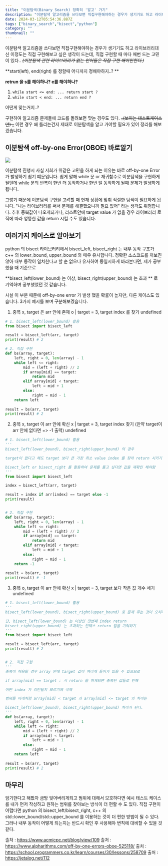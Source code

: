 ```yaml
---
title: "이분탐색(Binary Search) 정확히 '알고' 가기"
description: "이분탐색 알고리즘을 쓰다보면 직접구현해야하는 경우가 생기기도 하고 라이브러리대신 이정도는 직접 구현해보고 싶은 생각이 드는데, 직접 구현할 때 마다 매번 드는 고민이 있다.. (이분탐색 관련 라이브러리가 없는 언어들은 직접 구현 해야만한다.)  start(left)"
date: 2024-03-12T05:54:36.887Z
tags: ["binary_search","bisect","python"]
category: ""
thumbnail: ""
---
```

이분탐색 알고리즘을 쓰다보면 직접구현해야하는 경우가 생기기도 하고 라이브러리대신 이정도는 직접 구현해보고 싶은 생각이 드는데, 직접 구현할 때 마다 매번 드는 고민이 있다.. _~~(이분탐색 관련 라이브러리가 없는 언어들은 직접 구현 해야만한다.)~~_

**start(left), end(right) 를 정할때 어디까지 정해야하지..? **

**retrun 을 s를 해야하나? e를 해야하나?**

1. `while start <= end: ... return start ?`
2. `while start < end: ... return end ?`

어떤게 맞는거지..? 

구현하여 알고리즘 문제들에 코드를 돌려보면 맞는 경우도 있다. ~~_(보이는 테스트케이스만)
_~~
이런 경우 왜 틀리는건지 제대로 이분탐색을 알고 가야할 필요가 있어 정리를 해보겠습니다.


## 이분탐색 off-by-one Error(OBOE) 바로알기

![](/images/19645569-ad4e-4352-a07d-6c9e1bee6b15-image.png)


이분탐색 진행시 사실 저희가 위같은 고민을 하게 되는 이유는 바로 off-by-one Error 가 발생하기 쉽기 떄문입니다. 쉽게 말해 while 문 or 재귀함수로 이분탐색을 구현하게 될텐데 while 문의 반복이 한번 더 동작하거나 한번 덜 동작하게 될때 문제가 발생하게 됩니다. 

그렇기 때문에 이분탐색 구현을 고려할 때 현재 상황에 맞춰 적절한 탐색이 필요하게 됩니다. "나는 라이브러리를 써서 문제를 해결했으니까 필요 없어" 라는 생각도 위험합니다. 추후 중복값이 나오게되거나, 리스트안에 target value 가 없을 경우 라이브러리 로직에 따라 엉뚱한 값을 return 시킬 수도 있습니다.

## 여러가지 케이스로 알아보기
python 의 bisect 라이브러리에서 bisect_left, bisect_right 는 내부 동작 구조가 c++ 의 lower_bound, upper_bound 와 매우 유사합니다. 정확한 소스코드를 까보진 않아 내부 동작이 일치한다고 할 순 없으나 유사하여 동일시하게 바라본다면, 제가 공부했을 때 기준으로

**bisect_left(lower_bound) 는 이상, bisect_right(upper_bound) 는 초과 ** 로 기억하며 공부했었던 것 같습니다.

사실 이 부분 때문에 off-by-one error 가 발생 했을 확률이 높지만, 다른 케이스도 있습니다. 3가지 예시를 보며 구분해보겠습니다.

1. 중복 x, target 은 arr 안에 존재 o |  target = 3, target index 를 찾기
undefined


```python:bisect_problem.py showLineNumbers
# 1. bisect_left(lower_bound) 활용
from bisect import bisect_left

result = bisect_left(arr, target)
print(result) # 2

# 2. 직접 구현
def bs(array, target):
	left, right = 0, len(array) - 1
    while left <= right:
    	mid = (left + right) // 2
        if array[mid] == target:
        	return mid
        elif array[mid] < target:
        	left = mid + 1
        else:
        	right = mid - 1
	return left
    
result = bs(arr, target)
print(result) # 2

```

2. 중복 x, target 이 arr 안에 확신 x | target = 3, target index 찾기
(만약 target이 arr 안에 없다면 => -1 출력)
undefined

```python
# 1. bisect_left(lower_bound) 활용
'''
bisect_left(lower_bound), bisect_right(upper_bound) 의 경우 

target이 없다고 해도 target 보다 큰 가장 최소 value index 를 찾아 return 시키기 때문에

bisect_left or bisect_right 를 활용하여 문제를 풀고 싶다면 값을 재확인 해야함
'''
from bisect import bisect_left

index = bisect_left(arr, target)

result = index if arr[index] == target else -1
print(result)


# 2. 직접 구현
def bs(array, target):
	left, right = 0, len(array) - 1
    while left <= right:
    	mid = (left + right) // 2
        if array[mid] == target:
        	return mid
        elif array[mid] < target:
        	left = mid + 1
        else:
        	right = mid - 1
	return -1
    
result = bs(arr, target)
print(result) # -1

```


3. 중복 o, target 이 arr 안에 확신 x | target = 3, target 보다 작은 값 개수 세기
undefined

```python
# 1. bisect_left(lower_bound) 활용
'''
bisect_left(lower_bound), bisect_right(upper_bound) 로 문제 푸는 것이 오히려 효과적인 case

단, bisect_left(lower_bound) 는 이상인 첫번째 index return
bisect_right(upper_bound) 는 초과하는 인덱스 return 임을 기억하기
'''
from bisect import bisect_left

result = bisect_left(arr, target)
print(result) # 2


# 2. 직접 구현
'''
중복이 허용될 경우 array 안에 target 값이 여러개 들어가 있을 수 있으므로 

if array[mid] == target : 시 return 을 하게되면 중복된 값들로 인해

어떤 index 가 리턴될지 모르기에 삭제

범위를 아래처럼 array[mid] < target 과 array[mid] <= target 의 차이는 

bisect_left(lower_bound), bisect_right(upper_bound) 차이가 된다.
'''
def bs(array, target):
	left, right = 0, len(array) - 1
    while left <= right:
    	mid = (left + right) // 2
        if array[mid] < target:
        	left = mid + 1
        else:
        	right = mid - 1
	return left
    
result = bs(arr, target)
print(result) # 2

```

## 마무리
암기한다고 해봤자 금방 잊어버리게되고 범위에 대해서 모호하다면 예시 테스트 케이스를 내가 먼저 작성하고 원하는 범위를 찾아보는 방식이 더 편할 수 도 있다. 직접 구현이 어렵다면 python 의 bisect_left/bisect_right, c++ 의 std::lower_bound/std::upper_bound 를 이용하는 것이 더 편한 방법이 될 수 있다. 그러나 내부 동작이 어떻게 되는지는 반드시 확인 후 사용해야 변칙에 대비할 수 있을 것 같다.


출처 : https://www.acmicpc.net/blog/view/109
출처 : https://www.alpharithms.com/off-by-one-errors-oboe-525118/
출처 : https://school.programmers.co.kr/learn/courses/30/lessons/258709
출처 : https://jetalog.net/112


